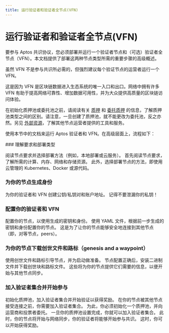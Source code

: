 ```yaml
---
title: 运行验证者和验证者全节点(VFN)
---
```



# 运行验证者和验证者全节点(VFN)

要参与 Aptos 共识协议，您必须部署并运行一个验证者节点和（可选）验证者全节点（VFN）。本文档提供了部署这两种节点类型所需的重要步骤的高级概述。

<Callout type="info">
虽然 VFN 不是参与共识所必需的，但强烈建议每个验证节点的运营者运行一个 VFN。

这是因为 VFN 是区块链数据进入生态系统的唯一入口和出口。网络中拥有许多 VFN 有助于提高网络可靠性、增加数据可用性，并为大众提供高质量的区块链访问体验。
</Callout>

在初始化质押池或委托池之前，请阅读有关 [质押](../blockchain/staking.mdx) 和 [委托质押](../blockchain/delegated-staking.mdx) 的信息，了解质押池类型之间的区别。请注意，一旦创建了质押池，就不能更改为委托池，反之亦然。另见 [外部资源](../../community/external-resources.md)，了解其他节点运营者提供的工具和服务。

使用本节中的文档来运行 Aptos 验证者和 VFN。在高级层面上，流程如下：

<Steps>
### 理解要求和部署类型

阅读节点要求并选择部署方法（例如，本地部署或云服务）。
首先阅读节点要求，了解所需的计算、内存、网络和存储资源。
此外，选择部署节点的方法，即使用云管理的 Kubernetes、Docker 或源代码。

### 为你的节点生成身份

为你的验证者和 VFN 创建公钥/私钥对和账户地址。
记得不要泄漏你的私钥！

### 配置你的验证者和 VFN

配置你的节点，以使用生成的密钥和身份。
使用 YAML 文件，根据前一步生成的密钥和身份配置你的节点。
这是为了让你的节点能够安全地连接到其他节点（即，对等节点，peers）。

### 为你的节点下载创世文件和路标（genesis and a waypoint）

使用创世文件和路标引导节点，并为启动做准备。
节点配置正确后，安装二进制文件并下载创世块和路标文件。
这些将为你的节点提供它们需要的信息，以便开始与其他节点同步。

### 加入验证者集合并开始参与

初始化质押池，加入验证者集合并开始验证以获得奖励。
在你的节点被其他节点接受连接之前，你需要加入验证者集合。
为此，你必须初始化一个质押池，并向运营商和投票者委托。
一旦你的质押池设置完成，你就可以加入验证者集合。
此时，你的节点将开始与网络同步，你的验证者将能够开始参与共识。
这时，你可以开始获得奖励。

</Steps>
